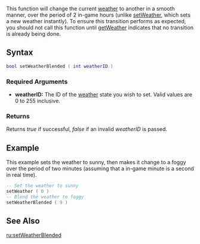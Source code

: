  
{{Server client function}}
This function will change the current [[/weather.md|weather]] to another in a smooth manner, over the period of 2 in-game hours (unlike [[/setWeather.md|setWeather]], which sets a new weather instantly). To ensure this transition performs as expected, you should not call this function until [[/getWeather.md|getWeather]] indicates that no transition is already being done.

==Syntax== 
<syntaxhighlight lang="lua">
bool setWeatherBlended ( int weatherID )
</syntaxhighlight> 

===Required Arguments=== 
*'''weatherID:''' The ID of the [[/weather.md|weather]] state you wish to set. Valid values are 0 to 255 inclusive.

===Returns===
Returns ''true'' if successful, ''false'' if an invalid ''weatherID'' is passed.

==Example== 
This example sets the weather to sunny, then makes it change to a foggy over the period of two minutes (assuming that a in-game minute is a second in real time).
<syntaxhighlight lang="lua">
-- Set the weather to sunny
setWeather ( 0 )
-- Blend the weather to foggy
setWeatherBlended ( 9 )
</syntaxhighlight>

==See Also==
{{World functions}}

[[/ru:setWeatherBlended.md|ru:setWeatherBlended]]